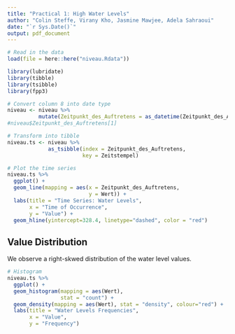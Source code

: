 ```yaml
---
title: "Practical 1: High Water Levels"
author: "Colin Steffe, Virany Kho, Jasmine Mawjee, Adela Sahraoui"
date: "`r Sys.Date()`"
output: pdf_document
---
```


```r

# Read in the data
load(file = here::here("niveau.Rdata"))

```

```r

library(lubridate)
library(tibble)
library(tsibble)
library(fpp3)

# Convert column 8 into date type
niveau <- niveau %>%
          mutate(Zeitpunkt_des_Auftretens = as_datetime(Zeitpunkt_des_Auftretens))
#niveau$Zeitpunkt_des_Auftretens[1]

# Transform into tibble
niveau.ts <- niveau %>%
             as_tsibble(index = Zeitpunkt_des_Auftretens,
                        key = Zeitstempel)

```

```r

# Plot the time series
niveau.ts %>% 
  ggplot() + 
  geom_line(mapping = aes(x = Zeitpunkt_des_Auftretens, 
                          y = Wert)) +
  labs(title = "Time Series: Water Levels",
       x = "Time of Occurrence",
       y = "Value") + 
  geom_hline(yintercept=328.4, linetype="dashed", color = "red")

```
## Value Distribution

We observe a right-skwed distribution of the water level values.

```r

# Histogram
niveau.ts %>% 
  ggplot() + 
  geom_histogram(mapping = aes(Wert),
                 stat = "count") +
  geom_density(mapping = aes(Wert), stat = "density", colour="red") +
  labs(title = "Water Levels Frequencies",
       x = "Value",
       y = "Frequency")

```

